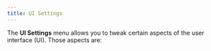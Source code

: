 ```yaml
---
title: UI Settings
---
```



The **UI Settings** menu allows you to tweak certain aspects of the user interface (UI).
Those aspects are:

<ReadMore />

<ControlTip />
